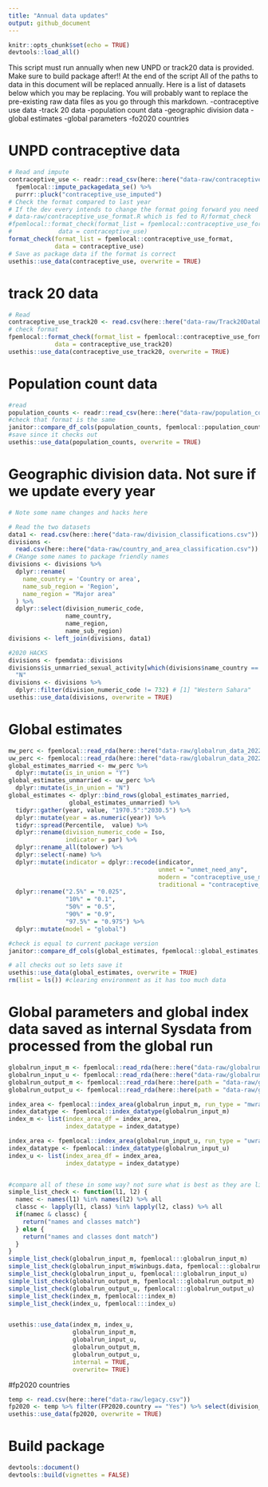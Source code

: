 ```yaml
---
title: "Annual data updates"
output: github_document
---
```


```r
knitr::opts_chunk$set(echo = TRUE)
devtools::load_all()
```

This script must run annually when new UNPD or track20 data is provided.
Make sure to build package after!! At the end of the script
All of the paths to data in this document will be replaced annually.
Here is a list of datasets below which you may be replacing. You will probably want to replace the pre-existing raw data files as you go through this markdown.
-contraceptive use data
-track 20 data
-population count data
-geographic division data
-global estimates
-global parameters
-fo2020 countries

# UNPD contraceptive data
```r
# Read and impute
contraceptive_use <- readr::read_csv(here::here("data-raw/contraceptive_use_2022-02-15.csv")) %>%
  fpemlocal::impute_packagedata_se() %>% 
  purrr::pluck("contraceptive_use_imputed") 
# Check the format compared to last year
# If the dev every intends to change the format going forward you need to edit the script
# data-raw/contraceptive_use_format.R which is fed to R/format_check
#fpemlocal::format_check(format_list = fpemlocal::contraceptive_use_format, 
#             data = contraceptive_use)
format_check(format_list = fpemlocal::contraceptive_use_format, 
             data = contraceptive_use)
# Save as package data if the format is correct
usethis::use_data(contraceptive_use, overwrite = TRUE)
```


# track 20 data
```r
# Read
contraceptive_use_track20 <- read.csv(here::here("data-raw/Track20Database121819_Fixed.csv"))
# check format
fpemlocal::format_check(format_list = fpemlocal::contraceptive_use_format, 
             data = contraceptive_use_track20)
usethis::use_data(contraceptive_use_track20, overwrite = TRUE)
```

# Population count data
```r
#read
population_counts <- readr::read_csv(here::here("data-raw/population_counts_2022-02-15.csv")) #use of readdelimn here is to format as tibble
#check that format is the same
janitor::compare_df_cols(population_counts, fpemlocal::population_counts, return = "mismatch")
#save since it checks out
usethis::use_data(population_counts, overwrite = TRUE)
```



# Geographic division data. Not sure if we update every year
```r
# Note some name changes and hacks here

# Read the two datasets
data1 <- read.csv(here::here("data-raw/division_classifications.csv"))
divisions <-
  read.csv(here::here("data-raw/country_and_area_classification.csv"))
# CHange some names to package friendly names
divisions <- divisions %>%
  dplyr::rename(
    name_country = 'Country or area',
    name_sub_region = 'Region',
    name_region = "Major area"
  ) %>%
  dplyr::select(division_numeric_code,
                name_country,
                name_region,
                name_sub_region)
divisions <- left_join(divisions, data1)

#2020 HACKS
divisions <- fpemdata::divisions
divisions$is_unmarried_sexual_activity[which(divisions$name_country == "South Sudan")] <-
  "N"
divisions <- divisions %>%
  dplyr::filter(division_numeric_code != 732) # [1] "Western Sahara"
usethis::use_data(divisions, overwrite = TRUE)

```


# Global estimates
```r
mw_perc <- fpemlocal::read_rda(here::here("data-raw/globalrun_data_20220215/global_estimates_married.rda"))
uw_perc <- fpemlocal::read_rda(here::here("data-raw/globalrun_data_20220215/global_estimates_unmarried.rda"))
global_estimates_married <- mw_perc %>%
  dplyr::mutate(is_in_union = "Y")
global_estimates_unmarried <- uw_perc %>%
  dplyr::mutate(is_in_union = "N")
global_estimates <- dplyr::bind_rows(global_estimates_married,
                 global_estimates_unmarried) %>%
  tidyr::gather(year, value, "1970.5":"2030.5") %>% 
  dplyr::mutate(year = as.numeric(year)) %>%
  tidyr::spread(Percentile,  value) %>%
  dplyr::rename(division_numeric_code = Iso,
                indicator = par) %>%
  dplyr::rename_all(tolower) %>%
  dplyr::select(-name) %>%
  dplyr::mutate(indicator = dplyr::recode(indicator,
                                          unmet = "unmet_need_any",
                                          modern = "contraceptive_use_modern",
                                          traditional = "contraceptive_use_traditional")) %>%
  dplyr::rename("2.5%" = "0.025",
                "10%" = "0.1",
                "50%" = "0.5",
                "90%" = "0.9",
                "97.5%" = "0.975") %>%
  dplyr::mutate(model = "global")

#check is equal to current package version
janitor::compare_df_cols(global_estimates, fpemlocal::global_estimates, return = "mismatch")

# all checks out so lets save it
usethis::use_data(global_estimates, overwrite = TRUE)
rm(list = ls()) #clearing environment as it has too much data
```

# Global parameters and global index data saved as internal Sysdata from processed from the global run
```r

globalrun_input_m <- fpemlocal::read_rda(here::here("data-raw/globalrun_data_20220215/global_mcmc_meta_married.rda"))
globalrun_input_u <- fpemlocal::read_rda(here::here("data-raw/globalrun_data_20220215/global_mcmc_meta_unmarried.rda"))
globalrun_output_m <- fpemlocal::read_rda(here::here(path = "data-raw/globalrun_data_20220215/global_output_married.rda"))
globalrun_output_u <- fpemlocal::read_rda(here::here(path = "data-raw/globalrun_data_20220215/global_output_unmarried.rda"))

index_area <- fpemlocal::index_area(globalrun_input_m, run_type = "mwra")
index_datatype <- fpemlocal::index_datatype(globalrun_input_m)
index_m <- list(index_area_df = index_area,
                index_datatype = index_datatype)

index_area <- fpemlocal::index_area(globalrun_input_u, run_type = "uwra")
index_datatype <- fpemlocal::index_datatype(globalrun_input_u)
index_u <- list(index_area_df = index_area,
                index_datatype = index_datatype)


#compare all of these in some way? not sure what is best as they are lists
simple_list_check <- function(l1, l2) {
  namec <- names(l1) %in% names(l2) %>% all
  classc <- lapply(l1, class) %in% lapply(l2, class) %>% all
  if(namec & classc) {
    return("names and classes match")
  } else {
    return("names and classes dont match")
  }
}
simple_list_check(globalrun_input_m, fpemlocal:::globalrun_input_m)
simple_list_check(globalrun_input_m$winbugs.data, fpemlocal:::globalrun_input_m$winbugs.data)
simple_list_check(globalrun_input_u, fpemlocal:::globalrun_input_u)
simple_list_check(globalrun_output_m, fpemlocal:::globalrun_output_m)
simple_list_check(globalrun_output_u, fpemlocal:::globalrun_output_u)
simple_list_check(index_m, fpemlocal:::index_m)
simple_list_check(index_u, fpemlocal:::index_u)


usethis::use_data(index_m, index_u,
                  globalrun_input_m, 
                  globalrun_input_u,
                  globalrun_output_m,
                  globalrun_output_u, 
                  internal = TRUE,
                  overwrite= TRUE)
```


#fp2020 countries
```r
temp <- read.csv(here::here("data-raw/legacy.csv"))
fp2020 <- temp %>% filter(FP2020.country == "Yes") %>% select(division_numeric_code)
usethis::use_data(fp2020, overwrite = TRUE)
```

# Build package
```r
devtools::document()
devtools::build(vignettes = FALSE)
```

